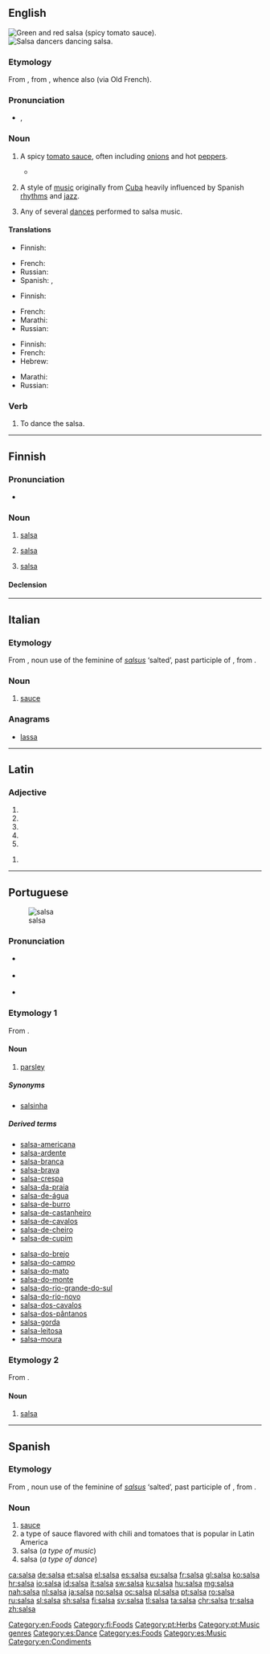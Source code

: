 ==English==
{{wikipedia}}
[[File:Mexico.Salsa.02.jpg|thumb|Green and red '''salsa''' (spicy tomato sauce).]]
[[File:Salsa_en_Cali.jpg|thumb|'''Salsa''' dancers dancing '''salsa'''.]]

===Etymology===
From {{etyl|es|en}} {{term|salsa||sauce|lang=es}}, from {{etyl|la|en}} {{term|salsus||salted|lang=la}}, whence also {{term|sauce}} (via Old French).

===Pronunciation===
* {{a|US}} {{enPR|sälʹsə}}, {{IPA|/ˈsɑl.sə/|lang=en}}

===Noun===
{{en-noun|~}}

# {{context|countable|lang=en}} A spicy [[tomato sauce]], often including [[onion]]s and hot [[pepper]]s.
#* {{quote-news|author=Faye Fiore|title=Congress relishes another franking privilege: Meat lobby puts on the dog with exclusive luncheon for lawmakers – experts on pork|url=http://articles.latimes.com/1994-07-21/news/mn-18335_1_hot-dog|work={{w|Los Angeles Times}}|date=21 July 1994|passage=Congressmen gleefully wolfed down every imaginable version of the hot dog&nbsp;– smoked kielbasas, jumbo grillers, Big & Juicy's, kosher dogs and spiced dogs&nbsp;– topped with every imaginable condiment&nbsp;– hot mustard, sweet mustard, jalapenos, spaghetti sauce, regular relish, corn relish, maple syrup '''salsa''' and the secret sauce of Rep. {{w|Jack Kingston}} (R-Ga.). ("If I told you the recipe," an aide explained, "I'd have to shoot you.")}}
# {{context|uncountable|music|lang=en}} A style of [[music]] originally from [[Cuba]] heavily influenced by Spanish [[rhythm]]s and [[jazz]].
# {{context|countable|dance|lang=en}} Any of several [[dances]] performed to salsa music.

====Translations====
{{trans-top|spicy tomato sauce}}
* Finnish: {{t+|fi|salsa}}
{{trans-mid}}
* French: {{t|fr|sauce salsa|f}}
* Russian: {{t+|ru|са́льса|f|sc=Cyrl}}
* Spanish: {{t|es|salsa mexicana|f}}, {{t|es|salsa picante|f}}
{{trans-bottom}}

{{trans-top|style of music}}
* Finnish: {{t+|fi|salsa}}
{{trans-mid}}
* French: {{t+|fr|salsa|f}}
* Marathi: {{t|mr|साल्सा|n|tr=sālsā|sc=Deva}}
* Russian: {{t+|ru|са́льса|f|sc=Cyrl}}
{{trans-bottom}}

{{trans-top|dance}}
* Finnish: {{t+|fi|salsa}}
* French: {{t+|fr|salsa|f}}
* Hebrew: {{t+|he|סלסה|sc=Hebr}}
{{trans-mid}}
* Marathi: {{t|mr|साल्सा|m|tr=sālsā|sc=Deva}}
* Russian: {{t+|ru|са́льса|f|sc=Cyrl}}
{{trans-bottom}}

===Verb===
{{en-verb}}

# {{context|intransitive|lang=en}} To dance the salsa.

[[Category:en:Foods]]

----

==Finnish==
{{wikipedia|lang=fi|Salsa (kastike)}}
{{wikipedia|lang=fi|Salsa (musiikki)}}
{{wikipedia|lang=fi|Salsa (tanssi)}}
{{finnish_index|s|a}}

===Pronunciation===
* {{hyphenation|sal|sa|lang=fi}}

===Noun===
{{head|fi|noun}}

# [[#English|salsa]] {{gloss|sauce}}
# {{context|music|lang=fi}} [[#English|salsa]]
# {{context|dance|lang=fi}} [[#English|salsa]]

====Declension====
{{fi-decl-kala|sals|||a}}

[[Category:fi:Foods]]

----

==Italian==

===Etymology===
From {{etyl|VL.|it}} {{term|salsa|lang=la}}, noun use of the feminine of {{etyl|la|it}} ''[[salsus]]'' ‘salted’, past participle of {{term|sallere||to salt|lang=la}}, from {{term|sal|lang=la}}.

===Noun===
{{it-noun|f}}

# [[sauce]]

===Anagrams===
* [[lassa#Italian|lassa]]

----

==Latin==

===Adjective===
{{la-adj-form|salsa}}

# {{inflection of|salsus||nom|f|s|lang=la}}
# {{inflection of|salsus||nom|n|p|lang=la}}
# {{inflection of|salsus||acc|n|p|lang=la}}
# {{inflection of|salsus||voc|f|s|lang=la}}
# {{inflection of|salsus||voc|n|p|lang=la}}

{{la-adj-form|salsā}}

# {{inflection of|salsus||abl|f|s|lang=la}}

----

==Portuguese==
{{wikipedia|Salsa (desambiguação)|lang=pt}}
[[Image:Parsley_Flat.jpg|thumb|salsa]]

===Pronunciation===
* {{a|Portugal}} {{IPA|ˈsaɫ.sɐ/|lang=pt}}
* {{a|Brazil}} {{IPA|/ˈsaw.sa/|/ˈsaw.sɐ/|lang=pt}}
* {{hyphenation|sal|sa|lang=fi}}

===Etymology 1===
From {{etyl|la|pt}} {{term|salsa|lang=la}}.

====Noun====
{{pt-noun|f|s}}

# [[parsley]] {{gloss|herb}}

=====Synonyms=====
* [[salsinha]]

=====Derived terms=====
{{rel-top}}
* [[salsa-americana]]
* [[salsa-ardente]]
* [[salsa-branca]]
* [[salsa-brava]]
* [[salsa-crespa]]
* [[salsa-da-praia]]
* [[salsa-de-água]]
* [[salsa-de-burro]]
* [[salsa-de-castanheiro]]
* [[salsa-de-cavalos]]
* [[salsa-de-cheiro]]
* [[salsa-de-cupim]]
{{rel-mid}}
* [[salsa-do-brejo]]
* [[salsa-do-campo]]
* [[salsa-do-mato]]
* [[salsa-do-monte]]
* [[salsa-do-rio-grande-do-sul]]
* [[salsa-do-rio-novo]]
* [[salsa-dos-cavalos]]
* [[salsa-dos-pântanos]]
* [[salsa-gorda]]
* [[salsa-leitosa]]
* [[salsa-moura]]
{{rel-bottom}}

===Etymology 2===
From {{etyl|es|pt}} {{term|salsa|lang=es}}.

====Noun====
{{pt-noun|f|-}}

# {{context|music|lang=pt}} [[#English|salsa]]

[[Category:pt:Herbs]]
[[Category:pt:Music genres]]

----

==Spanish==

===Etymology===
From {{etyl|VL.|es}} {{term|salsa|lang=la}}, noun use of the feminine of {{etyl|la|es}} ''[[salsus]]'' ‘salted’, past participle of {{term|sallere||to salt|lang=la}}, from {{term|sal|lang=la}}.

===Noun===
{{es-noun|f}}

# [[sauce]]
# a type of sauce flavored with chili and tomatoes that is popular in Latin America
# salsa (''a type of music'')
# salsa (''a type of dance'')

[[Category:es:Dance]]
[[Category:es:Foods]]
[[Category:es:Music]]
[[Category:en:Condiments]]

[[ca:salsa]]
[[de:salsa]]
[[et:salsa]]
[[el:salsa]]
[[es:salsa]]
[[eu:salsa]]
[[fr:salsa]]
[[gl:salsa]]
[[ko:salsa]]
[[hr:salsa]]
[[io:salsa]]
[[id:salsa]]
[[it:salsa]]
[[sw:salsa]]
[[ku:salsa]]
[[hu:salsa]]
[[mg:salsa]]
[[nah:salsa]]
[[nl:salsa]]
[[ja:salsa]]
[[no:salsa]]
[[oc:salsa]]
[[pl:salsa]]
[[pt:salsa]]
[[ro:salsa]]
[[ru:salsa]]
[[sl:salsa]]
[[sh:salsa]]
[[fi:salsa]]
[[sv:salsa]]
[[tl:salsa]]
[[ta:salsa]]
[[chr:salsa]]
[[tr:salsa]]
[[zh:salsa]]